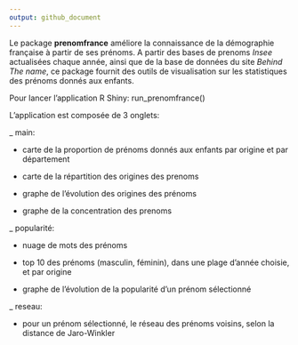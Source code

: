 ```yaml
---
output: github_document
---
```


<!-- README.md is generated from README.Rmd. Please edit that file -->

Le package **prenomfrance** améliore la connaissance de la démographie française à partir de ses prénoms.
A partir des bases de prenoms *Insee* actualisées chaque année, ainsi que de la base de données du site *Behind The name*, ce package fournit des outils de visualisation sur les statistiques des prénoms donnés aux enfants.

Pour lancer l'application R Shiny:
run_prenomfrance()


L'application est composée de 3 onglets:



_ main:

* carte de la proportion de prénoms donnés aux enfants par origine et par département

* carte de la répartition des origines des prenoms

* graphe de l'évolution des origines des prénoms

* graphe de la concentration des prenoms



_ popularité:

* nuage de mots des prénoms

* top 10 des prénoms (masculin, féminin), dans une plage d'année choisie, et par origine

* graphe de l'évolution de la popularité d'un prénom sélectionné



_ reseau:

* pour un prénom sélectionné, le réseau des prénoms voisins, selon la distance de Jaro-Winkler
